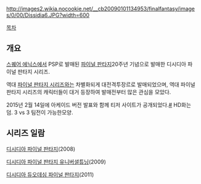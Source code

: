 http://images2.wikia.nocookie.net/__cb20090101134953/finalfantasy/images/0/00/Dissidia6.JPG?width=600 

[[목차]]


== 개요 ==

[[스퀘어 에닉스]]에서 PSP로 발매된 [[파이널 판타지]]20주년 기념으로 발매한 디시디아 파이널 판타지 시리즈.

역대 [[파이널 판타지 시리즈]]와는 차별화되게 대전격투장르로 발매되었으며, 
역대 파이널 판타지 시리즈의 캐릭터들이 대거 등장하여 발매전부터 많은 관심을 모았다.

2015년 2월 14일에 아케이드 버전 발표와 함께 티저 사이트가 공개되었다.[http://www.jp.square-enix.com/DFF/ #] HD화는 덤. 3 vs 3 팀전이 가능한모양.

== 시리즈 일람 ==

[[디시디아 파이널 판타지]](2008)

[[디시디아 파이널 판타지 유니버셜튜닝]](2009)

[[디시디아 듀오데심 파이널 판타지]](2011)




